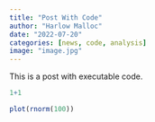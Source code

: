 ```yaml
---
title: "Post With Code"
author: "Harlow Malloc"
date: "2022-07-20"
categories: [news, code, analysis]
image: "image.jpg"
---
```


This is a post with executable code.

```r
1+1

plot(rnorm(100))

```


